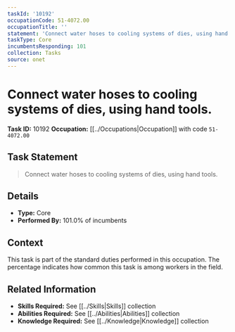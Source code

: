 ```yaml
---
taskId: '10192'
occupationCode: 51-4072.00
occupationTitle: ''
statement: 'Connect water hoses to cooling systems of dies, using hand tools.'
taskType: Core
incumbentsResponding: 101
collection: Tasks
source: onet
---
```

# Connect water hoses to cooling systems of dies, using hand tools.

**Task ID:** 10192
**Occupation:** [[../Occupations|Occupation]] with code `51-4072.00`

## Task Statement

> Connect water hoses to cooling systems of dies, using hand tools.

## Details

- **Type:** Core
- **Performed By:** 101.0% of incumbents

## Context

This task is part of the standard duties performed in this occupation. The percentage indicates how common this task is among workers in the field.

## Related Information

- **Skills Required:** See [[../Skills|Skills]] collection
- **Abilities Required:** See [[../Abilities|Abilities]] collection
- **Knowledge Required:** See [[../Knowledge|Knowledge]] collection
